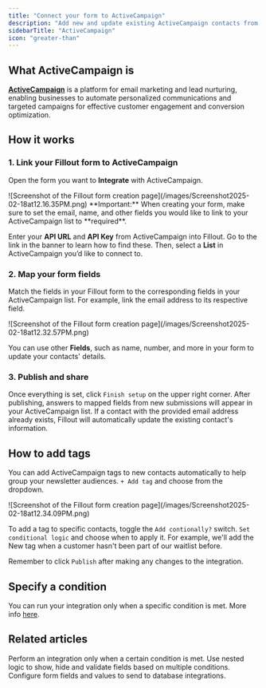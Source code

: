 ```yaml
---
title: "Connect your form to ActiveCampaign"
description: "Add new and update existing ActiveCampaign contacts from a Fillout form to grow your newsletter audience. Add tags to contacts based on conditions in your form."
sidebarTitle: "ActiveCampaign"
icon: "greater-than"
---
```


## What ActiveCampaign is

[**ActiveCampaign**](https://www.fillout.com/integrations/activecampaign) is a platform for email marketing and lead nurturing, enabling businesses to automate personalized communications and targeted campaigns for effective customer engagement and conversion optimization.

## How it works

### 1. Link your Fillout form to ActiveCampaign

Open the form you want to **Integrate** with ActiveCampaign.

<Frame>
  ![Screenshot of the Fillout form creation page](/images/Screenshot2025-02-18at12.16.35PM.png)
</Frame>

<Check>
  **Important:** When creating your form, make sure to set the email, name, and other fields you would like to link to your ActiveCampaign list to **required**.
</Check>

Enter your **API URL** and **API Key** from ActiveCampaign into Fillout. Go to the link in the banner to learn how to find these. Then, select a **List** in ActiveCampaign you’d like to connect to.

### 2. Map your form fields

Match the fields in your Fillout form to the corresponding fields in your ActiveCampaign list. For example, link the email address to its respective field.

<Frame>
  ![Screenshot of the Fillout form creation page](/images/Screenshot2025-02-18at12.32.57PM.png)
</Frame>

You can use other **Fields**, such as name, number, and more in your form to update your contacts' details.

### 3. Publish and share

Once everything is set, click `Finish setup` on the upper right corner. After publishing, answers to mapped fields from new submissions will appear in your ActiveCampaign list. If a contact with the provided email address already exists, Fillout will automatically update the existing contact's information.

## How to add tags

You can add ActiveCampaign tags to new contacts automatically to help group your newsletter audiences. `+ Add tag` and choose from the dropdown.

<Frame style={{ width: '336px', height: '193px' }}>
  ![Screenshot of the Fillout form creation page](/images/Screenshot2025-02-18at12.34.09PM.png)
</Frame>

To add a tag to specific contacts, toggle the `Add contionally?` switch. `Set conditional logic` and choose when to apply it. For example, we'll add the New tag when a customer hasn't been part of our waitlist before.

Remember to click `Publish` after making any changes to the integration.

## Specify a condition

You can run your integration only when a specific condition is met. More info [here](/conditional-integration).

## Related articles

<CardGroup cols={3}>
  <Card title="Conditional integration logic" icon="gear-complex" iconType="regular" color="#FFC738" href="/conditional-integration">
    Perform an integration only when a certain condition is met.
  </Card>
  <Card title="Condition groups" icon="table-tree" iconType="regular" color="#FFC738" href="/condition-logic-groups">
    Use nested logic to show, hide and validate fields based on multiple conditions.
  </Card>
  <Card title="Map Fillout fields to integrations" icon="right-left" iconType="regular" color="#FFC738" href="/additional-integration-mappings">
    Configure form fields and values to send to database integrations.
  </Card>
</CardGroup>
